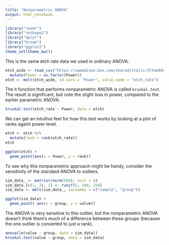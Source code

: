 ```yaml
---
title: "Nonparametric ANOVA"
output: html_notebook
---
```


```r
library("readr")
library("reshape2")
library("dplyr")
library("broom")
library("ggplot2")
theme_set(theme_bw())
```

This is the same etch rate data we used in ordinary ANOVA.

```r
etch_wide <- read_csv("https://uwmadison.box.com/shared/static/3ltmo89ea0xowsh1386x9fk58qc51ned.txt") %>%
  mutate(Power = as.factor(Power))
etch <- melt(etch_wide, id.vars = "Power", value.name = "etch_rate")
```

The `R` function that performs nonparametric ANOVA is called `kruskal.test`. The
result is significant, but note the slight loss in power, compared to the
earlier parametric ANOVA.

```r
kruskal.test(etch_rate ~ Power, data = etch)
```

We can get an intuitive feel for how this test works by looking at a plot of
ranks againt power level.

```r
etch <- etch %>%
  mutate(rank = rank(etch_rate))
etch

ggplot(etch) +
  geom_point(aes(x = Power, y = rank))
```

To see why this nonparametric approach might be handy, consider the sensitivity of the standard ANOVA to outliers.

```r
sim_data_ <- matrix(rnorm(500), ncol = 4)
sim_data_[c(1, 2), 1] <- runif(2, 100, 250)
sim_data <- melt(sim_data_, varnames = c("sample", "group"))

ggplot(sim_data) +
  geom_point( aes(x = group, y = value))
```

The ANOVA is very sensitive to this outlier, but the nonparametric ANOVA doesn't
think there's much of a difference between these groups (because the one outlier
is converted to just a rank).

```r
anova(lm(value ~ group, data = sim_data))
kruskal.test(value ~ group, data = sim_data)
```